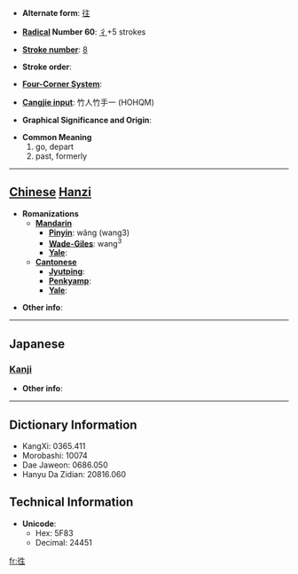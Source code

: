 * '''Alternate form''': [[往]]

* '''[[Wiktionary:Chinese radical index| Radical]] Number 60''': [[Wiktionary:Chinese radical index 彳|彳]]+5 strokes

* '''[[Wiktionary:Chinese total strokes index|Stroke number]]''': [[Wiktionary:Chinese total strokes index 8|8]]

* '''Stroke order''': 

* '''[[Wiktionary:Chinese four corner index|Four-Corner System]]''': 

* '''[[Wiktionary:Chinese Cangjie index|Cangjie input]]''': 竹人竹手一 (HOHQM)

* '''Graphical Significance and Origin''': 

* '''Common Meaning'''
*#go, depart
*# past, formerly


----

== [[Chinese]] [[Hanzi]] ==

* '''Romanizations'''
** '''[[Mandarin]]'''
*** '''[[Pinyin]]''': wǎng (wang3)
*** '''[[Wade-Giles]]''': wang<sup>3</sup>
*** '''[[Yale]]''': 
** '''[[Cantonese]]'''
*** '''[[Jyutping]]''':
*** '''[[Penkyamp]]''': 
*** '''[[Yale]]''': 

* '''Other info''': 

----

==Japanese==
===[[Kanji]]===
{{kanji|on readings=[[おう]] (ō)|kun readings=[[ゆく]] (yuku), [[いく]] (iku)}}

* '''Other info''':  

----

== Dictionary Information ==

* KangXi: 0365.411
* Morobashi: 10074
* Dae Jaweon: 0686.050
* Hanyu Da Zidian: 20816.060

== Technical Information ==

* '''Unicode''':
** Hex: 5F83
** Decimal: 24451

[[fr:徃]]